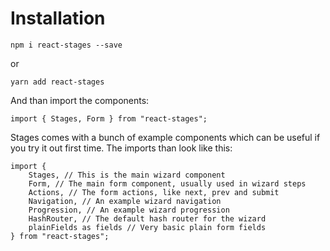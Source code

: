 # Installation

`npm i react-stages --save`

or

`yarn add react-stages`

And than import the components:

```
import { Stages, Form } from "react-stages";
```

Stages comes with a bunch of example components which can be useful if you try it out first time. The imports 
than look like this:

```
import {
    Stages, // This is the main wizard component
    Form, // The main form component, usually used in wizard steps
    Actions, // The form actions, like next, prev and submit
    Navigation, // An example wizard navigation
    Progression, // An example wizard progression
    HashRouter, // The default hash router for the wizard
    plainFields as fields // Very basic plain form fields
} from "react-stages";
```